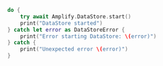 ```swift
do {
    try await Amplify.DataStore.start()
    print("DataStore started")
} catch let error as DataStoreError {
    print("Error starting DataStore: \(error)")
} catch {
    print("Unexpected error \(error)")
}

```
